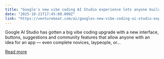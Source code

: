 ```yaml
---
title: "Google's new vibe coding AI Studio experience lets anyone build, deploy apps live in minutes"
date: "2025-10-21T17:45:00.000Z"
link: "https://venturebeat.com/ai/googles-new-vibe-coding-ai-studio-experience-lets-anyone-build-deploy-apps"
---
```


Google AI Studio has gotten a big vibe coding upgrade with a new interface, buttons, suggestions and community features that allow anyone with an idea for an app — even complete novices, laypeople, or...

[Read more](https://venturebeat.com/ai/googles-new-vibe-coding-ai-studio-experience-lets-anyone-build-deploy-apps)
